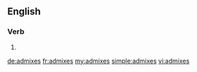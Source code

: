 ==English==

===Verb===
{{head|en|verb form}}

# {{en-third-person singular of|admix}}

[[de:admixes]]
[[fr:admixes]]
[[my:admixes]]
[[simple:admixes]]
[[vi:admixes]]
